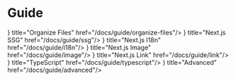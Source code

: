 # Guide



<Cards>
  <Card icon={<svg xmlns="http://www.w3.org/2000/svg" viewBox="0 0 24 24" fill="currentColor" className="w-6 h-6">
  <path d="M19.906 9c.382 0 .749.057 1.094.162V9a3 3 0 00-3-3h-3.879a.75.75 0 01-.53-.22L11.47 3.66A2.25 2.25 0 009.879 3H6a3 3 0 00-3 3v3.162A3.756 3.756 0 014.094 9h15.812zM4.094 10.5a2.25 2.25 0 00-2.227 2.568l.857 6A2.25 2.25 0 004.951 21H19.05a2.25 2.25 0 002.227-1.932l.857-6a2.25 2.25 0 00-2.227-2.568H4.094z" />
</svg>
} title="Organize Files" href="/docs/guide/organize-files"/>
  <Card icon={markdownIcon} title="Markdown" href="/docs/guide/markdown"/>
  <Card icon={<svg xmlns="http://www.w3.org/2000/svg" viewBox="0 0 24 24" fill="currentColor" className="w-6 h-6">
  <path fillRule="evenodd" d="M14.615 1.595a.75.75 0 01.359.852L12.982 9.75h7.268a.75.75 0 01.548 1.262l-10.5 11.25a.75.75 0 01-1.272-.71l1.992-7.302H3.75a.75.75 0 01-.548-1.262l10.5-11.25a.75.75 0 01.913-.143z" clipRule="evenodd" />
</svg>
} title="Next.js SSG" href="/docs/guide/ssg"/>
  <Card icon={<svg xmlns="http://www.w3.org/2000/svg" viewBox="0 0 24 24" fill="currentColor" className="w-6 h-6">
  <path fillRule="evenodd" d="M12 2.25c-5.385 0-9.75 4.365-9.75 9.75s4.365 9.75 9.75 9.75 9.75-4.365 9.75-9.75S17.385 2.25 12 2.25zM6.262 6.072a8.25 8.25 0 1010.562-.766 4.5 4.5 0 01-1.318 1.357L14.25 7.5l.165.33a.809.809 0 01-1.086 1.085l-.604-.302a1.125 1.125 0 00-1.298.21l-.132.131c-.439.44-.439 1.152 0 1.591l.296.296c.256.257.622.374.98.314l1.17-.195c.323-.054.654.036.905.245l1.33 1.108c.32.267.46.694.358 1.1a8.7 8.7 0 01-2.288 4.04l-.723.724a1.125 1.125 0 01-1.298.21l-.153-.076a1.125 1.125 0 01-.622-1.006v-1.089c0-.298-.119-.585-.33-.796l-1.347-1.347a1.125 1.125 0 01-.21-1.298L9.75 12l-1.64-1.64a6 6 0 01-1.676-3.257l-.172-1.03z" clipRule="evenodd" />
</svg>
} title="Next.js I18n" href="/docs/guide/i18n"/>
  <Card icon={<svg xmlns="http://www.w3.org/2000/svg" viewBox="0 0 24 24" fill="currentColor" className="w-6 h-6">
  <path fillRule="evenodd" d="M1.5 6a2.25 2.25 0 012.25-2.25h16.5A2.25 2.25 0 0122.5 6v12a2.25 2.25 0 01-2.25 2.25H3.75A2.25 2.25 0 011.5 18V6zM3 16.06V18c0 .414.336.75.75.75h16.5A.75.75 0 0021 18v-1.94l-2.69-2.689a1.5 1.5 0 00-2.12 0l-.88.879.97.97a.75.75 0 11-1.06 1.06l-5.16-5.159a1.5 1.5 0 00-2.12 0L3 16.061zm10.125-7.81a1.125 1.125 0 112.25 0 1.125 1.125 0 01-2.25 0z" clipRule="evenodd" />
</svg>} title="Next.js Image" href="/docs/guide/image"/>
  <Card icon={<svg xmlns="http://www.w3.org/2000/svg" viewBox="0 0 24 24" fill="currentColor" className="w-6 h-6">
  <path fillRule="evenodd" d="M19.902 4.098a3.75 3.75 0 00-5.304 0l-4.5 4.5a3.75 3.75 0 001.035 6.037.75.75 0 01-.646 1.353 5.25 5.25 0 01-1.449-8.45l4.5-4.5a5.25 5.25 0 117.424 7.424l-1.757 1.757a.75.75 0 11-1.06-1.06l1.757-1.757a3.75 3.75 0 000-5.304zm-7.389 4.267a.75.75 0 011-.353 5.25 5.25 0 011.449 8.45l-4.5 4.5a5.25 5.25 0 11-7.424-7.424l1.757-1.757a.75.75 0 111.06 1.06l-1.757 1.757a3.75 3.75 0 105.304 5.304l4.5-4.5a3.75 3.75 0 00-1.035-6.037.75.75 0 01-.354-1z" clipRule="evenodd" />
</svg>} title="Next.js Link" href="/docs/guide/link"/>
  <Card icon={<svg xmlns="http://www.w3.org/2000/svg" viewBox="0 0 24 24" fill="currentColor" className="w-6 h-6">
  <path fillRule="evenodd" d="M14.447 3.027a.75.75 0 01.527.92l-4.5 16.5a.75.75 0 01-1.448-.394l4.5-16.5a.75.75 0 01.921-.526zM16.72 6.22a.75.75 0 011.06 0l5.25 5.25a.75.75 0 010 1.06l-5.25 5.25a.75.75 0 11-1.06-1.06L21.44 12l-4.72-4.72a.75.75 0 010-1.06zm-9.44 0a.75.75 0 010 1.06L2.56 12l4.72 4.72a.75.75 0 11-1.06 1.06L.97 12.53a.75.75 0 010-1.06l5.25-5.25a.75.75 0 011.06 0z" clipRule="evenodd" />
</svg>} title="TypeScript" href="/docs/guide/typescript"/>
  <Card icon={<svg xmlns="http://www.w3.org/2000/svg" viewBox="0 0 24 24" fill="currentColor" className="w-6 h-6">
  <path fillRule="evenodd" d="M9.315 7.584C12.195 3.883 16.695 1.5 21.75 1.5a.75.75 0 01.75.75c0 5.056-2.383 9.555-6.084 12.436A6.75 6.75 0 019.75 22.5a.75.75 0 01-.75-.75v-4.131A15.838 15.838 0 016.382 15H2.25a.75.75 0 01-.75-.75 6.75 6.75 0 017.815-6.666zM15 6.75a2.25 2.25 0 100 4.5 2.25 2.25 0 000-4.5z" clipRule="evenodd" />
  <path d="M5.26 17.242a.75.75 0 10-.897-1.203 5.243 5.243 0 00-2.05 5.022.75.75 0 00.625.627 5.243 5.243 0 005.022-2.051.75.75 0 10-1.202-.897 3.744 3.744 0 01-3.008 1.51c0-1.23.592-2.323 1.51-3.008z" />
</svg>} title="Advanced" href="/docs/guide/advanced"/>
</Cards>
